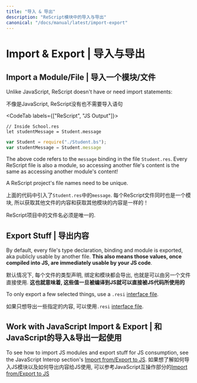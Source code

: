 ```yaml
---
title: "导入 & 导出"
description: "ReScript模块中的导入与导出"
canonical: "/docs/manual/latest/import-export"
---
```


# Import & Export | 导入与导出

## Import a Module/File | 导入一个模块/文件

Unlike JavaScript, ReScript doesn't have or need import statements:

不像是JavaScript, ReScript没有也不需要导入语句

<CodeTab labels={["ReScript", "JS Output"]}>

```res
// Inside School.res
let studentMessage = Student.message
```
```js
var Student = require("./Student.bs");
var studentMessage = Student.message
```

</CodeTab>

The above code refers to the `message` binding in the file `Student.res`. Every ReScript file is also a module, so accessing another file's content is the same as accessing another module's content!

A ReScript project's file names need to be unique.

上面的代码中引入了`Student.res`中的`message`. 每个ReScript文件同时也是一个模块, 所以获取其他文件的内容和获取其他模块的内容是一样的！

ReScript项目中的文件名必须是唯一的. 

## Export Stuff | 导出内容

By default, every file's type declaration, binding and module is exported, aka publicly usable by another file. **This also means those values, once compiled into JS, are immediately usable by your JS code**.

默认情况下, 每个文件的类型声明, 绑定和模块都会导出, 也就是可以由另一个文件直接使用. **这也就意味着, 这些值一旦被编译到JS就可以直接被JS代码所使用的**

To only export a few selected things, use a `.resi` [interface file](module.md#signatures).

如果只想导出一些指定的内容, 可以使用`.resi` [interface file](module.md#signatures). 

## Work with JavaScript Import & Export | 和JavaScript的导入&导出一起使用

To see how to import JS modules and export stuff for JS consumption, see the JavaScript Interop section's [Import from/Export to JS](import-from-export-to-js.md).
如果想了解如何导入JS模块以及如何导出内容给JS使用, 可以参考JavaScript互操作部分的[Import from/Export to JS](import-from-export-to-js.md)